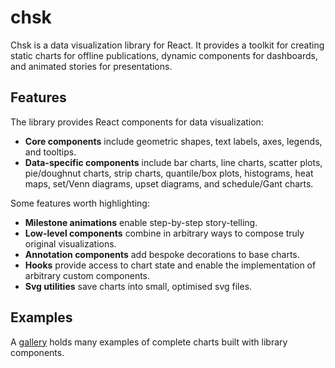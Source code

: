 
<Meta title="Introduction" />

# chsk

Chsk is a data visualization library for React. It provides a toolkit for
creating static charts for offline publications, dynamic components for
dashboards, and animated stories for presentations.

## Features

The library provides React components for data visualization:

-   **Core components** include geometric shapes, text labels, axes,
    legends, and tooltips.
-   **Data-specific components** include bar charts, line charts,
    scatter plots, pie/doughnut charts, strip charts, quantile/box plots,
    histograms, heat maps, set/Venn diagrams, upset diagrams, and schedule/Gant charts.

Some features worth highlighting:

-   **Milestone animations** enable step-by-step story-telling.
-   **Low-level components** combine in arbitrary ways to compose truly
    original visualizations.
-   **Annotation components** add bespoke decorations to base charts.
-   **Hooks** provide access to chart state and enable the implementation of
    arbitrary custom components.
-   **Svg utilities** save charts into small, optimised svg files.

## Examples

A [gallery](https://tkonopka.github.io/chsk/?path=/docs/gallery-overview--page) holds many examples of complete charts built with library components.
